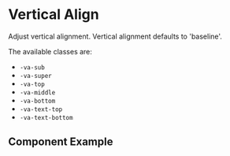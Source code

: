 
# Vertical Align

Adjust vertical alignment. Vertical alignment defaults to 'baseline'.

The available classes are:
* `-va-sub`
* `-va-super`
* `-va-top`
* `-va-middle`
* `-va-bottom`
* `-va-text-top`
* `-va-text-bottom`

## Component Example
<Story
    id="utilities-vertical-align--default"
/>

